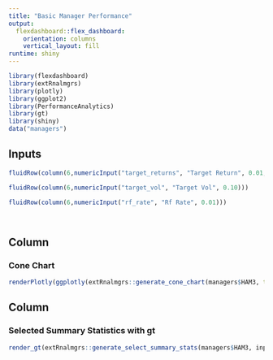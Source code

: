 ```yaml
---
title: "Basic Manager Performance"
output: 
  flexdashboard::flex_dashboard:
    orientation: columns
    vertical_layout: fill
runtime: shiny
---
```


```r
library(flexdashboard)
library(extRnalmgrs)
library(plotly)
library(ggplot2)
library(PerformanceAnalytics)
library(gt)
library(shiny)
data("managers")

```



 
Inputs {.sidebar data=width=100}
-------------------------------------
```r
fluidRow(column(6,numericInput("target_returns", "Target Return", 0.01, max = 0.30/12, min = 0.01/12, step = 0.001)))

fluidRow(column(6,numericInput("target_vol", "Target Vol", 0.10)))

fluidRow(column(6,numericInput("rf_rate", "Rf Rate", 0.01)))

         
```


Column {data-width=500}
-----------------------------------------------------------------------

### Cone Chart

```r

renderPlotly(ggplotly(extRnalmgrs::generate_cone_chart(managers$HAM3, target_return =input$target_returns, expected_volatility = input$target_vol, 12)))


```

Column {data-width=300}
-----------------------------------------------------------------------

### Selected Summary Statistics with gt

```r

render_gt(extRnalmgrs::generate_select_summary_stats(managers$HAM3, input$target_returns, input$rf_rate))

```


